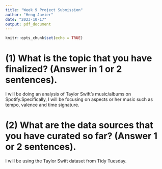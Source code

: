 ```yaml
---
title: "Week 9 Project Submission"
author: "Heng Javier"
date: "2023-10-17"
output: pdf_document
---
```


```r
knitr::opts_chunk$set(echo = TRUE)
```
# (1) What is the topic that you have finalized? (Answer in 1 or 2 sentences).
I will be doing an analysis of Taylor Swift's music/albums on Spotify.Specifically, I will be focusing on aspects or her music such as tempo, valence and time signature.

# (2) What are the data sources that you have curated so far? (Answer 1 or 2 sentences). 
I will be using the Taylor Swift dataset from Tidy Tuesday. 

